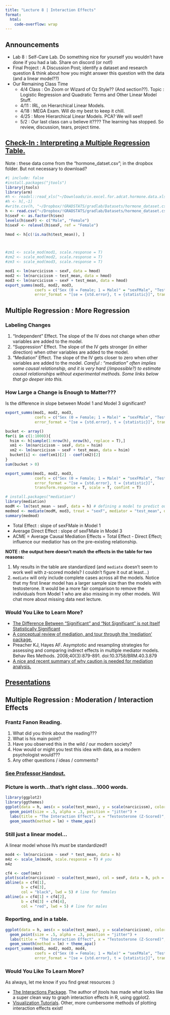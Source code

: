 ```yaml
---
title: "Lecture 8 | Interaction Effects"
format: 
  html:
    code-overflow: wrap
---
```


## Announcements

-   Lab 8 : Self-Care Lab. Do something nice for yourself you wouldn't have done if you had a lab. Share on discord (or not!)
-   Final Project : A Discussion Post; identify a dataset and research question & think about how you might answer this question with the data (and a linear model??)
-   Our Remaining Class Time
    -   4/4 Class : On Zoom or Wizard of Oz Style?? (And section??). Topic : Logistic Regression and Quadratic Terms and Other Linear Model Stuff.
    -   4/11 : IRL, on Hierarchical Linear Models.
    -   4/18 : MEGA Exam. Will do my best to keep it chill.
    -   4/25 : More Hierarchical Linear Models. PCA? We will see!!
    -   5/2 : Our last class can u believe it???? The learning has stopped. So review, discussion, tears, project time.

## [Check-In : Interpreting a Multiple Regression Table.](https://docs.google.com/forms/d/e/1FAIpQLSdEZdIHsPohB1U3iVcp_PrlGPjXPDr-UyozAlHAbw6n2YlS4w/viewform?usp=header)

Note : these data come from the "hormone_datset.csv"; in the dropbox folder. But not necessary to download?

```r
#| include: false
#install.packages("jtools")
library(jtools)
library(arm)
#h <- readxl::read_xls("~/Downloads/in.excel.for.adcat.hormone.data.xls")
#h <- h[,-1]
#write.csv(h, "~/Dropbox/!GRADSTATS/gradlab/Datasets/hormone_dataset.csv", row.names = F)
h <- read.csv("~/Dropbox/!GRADSTATS/gradlab/Datasets/hormone_dataset.csv")
h$sexF <- as.factor(h$sex)
levels(h$sexF) <- c("Male", "Female")
h$sexF <- relevel(h$sexF, ref = "Female")

hmod <- h[c(!is.na(h$test_mean)), ]



#zm1 <- scale_mod(mod1, scale.response = T)
#zm2 <- scale_mod(mod2, scale.response = T)
#zm3 <- scale_mod(mod3, scale.response = T)
```

```r
mod1 <- lm(narcicissm ~ sexF, data = hmod)
mod2 <- lm(narcicissm ~ test_mean, data = hmod)
mod3 <- lm(narcicissm ~ sexF + test_mean, data = hmod)
export_summs(mod1, mod2, mod3, 
             coefs = c("Sex (0 = Female; 1 = Male)" = "sexFMale", "Testosterone" = "test_mean"),
             error_format = "[se = {std.error}, t = {statistic}]", transform.response = T, scale = T, confint = T)
```


## Multiple Regression : More Regression

### Labeling Changes

1.  "Independent" Effect. The slope of the IV does not change when other variables are added to the model.
2.  "Suppression" Effect. The slope of the IV gets stronger (in either direction) when other variables are added to the model.
3.  "Mediation" Effect. The slope of the IV gets closer to zero when other variables are added to the model. *Careful : "mediation" often implies some causal relationship, and it is very hard (/impossible?) to estimate causal relationships without experimental methods. Some links below that go deeper into this.*

### How Large a Change is Enough to Matter???

Is the difference in slope between Model 1 and Model 3 significant?

```r
export_summs(mod1, mod2, mod3, 
             coefs = c("Sex (0 = Female; 1 = Male)" = "sexFMale", "Testosterone" = "test_mean"),
             error_format = "[se = {std.error}, t = {statistic}]", transform.response = T, scale = T, confint = T)
```

```r
bucket <- array()
for(i in c(1:1000)){
  hsim <- h[sample(1:nrow(h), nrow(h), replace = T),]
  xm1 <- lm(narcicissm ~ sexF, data = hsim)
  xm2 <- lm(narcicissm ~ sexF + test_mean, data = hsim)
  bucket[i] <- coef(xm1)[2] - coef(xm2)[2]
}
sum(bucket > 0)
```

```r
export_summs(mod1, mod2, mod3,
             coefs = c("Sex (0 = Female; 1 = Male)" = "sexFMale", "Testosterone" = "test_mean"),
             error_format = "[se = {std.error}, t = {statistic}]", 
             transform.response = T, scale = T, confint = T)
```

```r
# install.packages("mediation")
library(mediation)
modM <- lm(test_mean ~ sexF, data = h) # defining a model to predict our mediator (testosterone) from the IV (sex)
medmod <- mediate(modM, mod3, treat = "sexF", mediator = "test_mean", dropobs = "TRUE", boot = TRUE, sims = 1000)
summary(medmod)
```

-   Total Effect : slope of sexFMale in Model 1
-   Average Direct Effect : slope of sexFMale in Model 3
-   ACME = Average Causal Mediation Effects = Total Effect - Direct Effect; influence our mediatior has on the pre-existing relationship.

**NOTE : the output here doesn't match the effects in the table for two reasons:**

1.  My results in the table are standardized (and `mediate` doesn't seem to work well with z-scored models? I couldn't figure it out at least...)
2.  `mediate` will only include complete cases across all the models. Notice that my first linear model has a larger sample size than the models with testosterone. It would be a more fair comparison to remove the individuals from Model 1 who are also missing in my other models. Will chat more about missing data next lecture.

### Would You Like to Learn More?

-   [The Difference Between “Significant” and “Not Significant” is not Itself Statistically Significant](https://sites.stat.columbia.edu/gelman/research/published/signif4.pdf)
-   [A conceptual review of mediation, and tour through the 'mediation' package.](https://library.virginia.edu/data/articles/introduction-to-mediation-analysis)
-   Preacher KJ, Hayes AF. Asymptotic and resampling strategies for assessing and comparing indirect effects in multiple mediator models. Behav Res Methods. 2008;40(3):879-891. doi:10.3758/BRM.40.3.879
-   [A nice and recent summary of why caution is needed for mediation analysis.](https://www.the100.ci/2025/03/20/reviewer-notes-thats-a-very-nice-mediation-analysis-you-have-there-it-would-be-a-shame-if-something-happened-to-it/)

## [Presentations](https://docs.google.com/presentation/d/1YZQ45_oj6TgiSIUpU7N6Ek5iTk2nn4T5RIpCz6Xi1K4/edit?usp=sharing)

## Multiple Regression : Moderation / Interaction Effects

### Frantz Fanon Reading.

1.  What did you think about the reading???
2.  What is his main point?
3.  Have you observed this in the wild / our modern society?
4.  How would or might you test this idea with data, as a modern psychologist would???
5.  Any other questions / ideas / comments?

### [See Professor Handout.](https://docs.google.com/document/d/1YVzL5ud5UGy82KXqGrc-mjSRFJh7ocuQpXdIBmbvd0o/edit?usp=sharing)

### Picture is worth...that's right class...1000 words.

```r
library(ggplot2)
library(ggthemes)
ggplot(data = h, aes(x = scale(test_mean), y = scale(narcicissm), color = sexF)) + 
  geom_point(size = .5, alpha = .3, position = "jitter") + 
  labs(title = "The Interaction Effect", x = "Testosterone (Z-Scored)", y = "Narcissism (Z-Scored)", color = "Sex") + 
  geom_smooth(method = lm) + theme_apa()
```

### Still just a linear model...

A linear model whose IVs *must* be standardized!!

```r
mod4 <- lm(narcicissm ~ sexF * test_mean, data = h)
m4z <- scale_lm(mod4, scale.response = T) # you 
m4z
```

```r
cf4 <- coef(m4z)
plot(scale(narcicissm) ~ scale(test_mean), col = sexF, data = h, pch = 19)
abline(a = cf4[1],
       b = cf4[3], 
       col = "black", lwd = 5) # line for females
abline(a = cf4[1] + cf4[2],
       b = cf4[3] + cf4[4], 
       col = "red", lwd = 5) # line for males
```

### Reporting, and in a table.

```r
ggplot(data = h, aes(x = scale(test_mean), y = scale(narcicissm), color = sexF)) + 
  geom_point(size = .5, alpha = .3, position = "jitter") + 
  labs(title = "The Interaction Effect", x = "Testosterone (Z-Scored)", y = "Narcissism (Z-Scored)", color = "Sex") + 
  geom_smooth(method = lm) + theme_apa()
export_summs(mod1, mod2, mod3, mod4,
             coefs = c("Sex (0 = Female; 1 = Male)" = "sexFMale", "Testosterone" = "test_mean", "Sex * Testosterone" = "sexFMale:test_mean"),
             error_format = "[se = {std.error}, t = {statistic}]", transform.response = T, scale = T, confint = T)
```

### Would You Like To Learn More?

As always, let me know if you find great resources :)

-   [The Interactions Package](https://interactions.jacob-long.com). The author of jtools has made what looks like a super clean way to graph interaction effects in R, using ggplot2.
-   [Visualization Tutorials](https://sebastiansauer.github.io/vis_interaction_effects/). Other, more cumbersome methods of plotting interaction effects exist!
